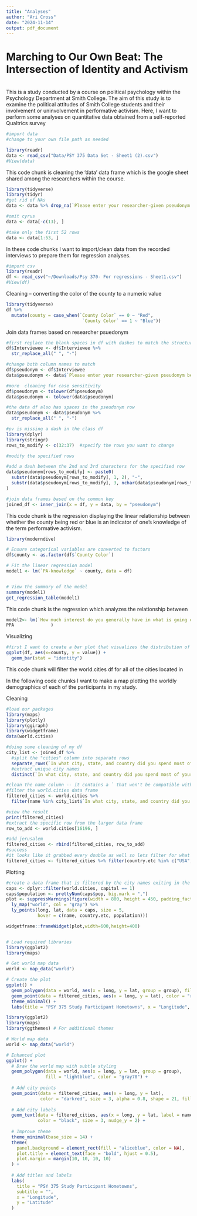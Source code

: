 ```yaml
---
title: "Analyses"
author: "Ari Cross"
date: "2024-11-14"
output: pdf_document
---
```


# **Marching to Our Own Beat: The Intersection of Identity and Activism**

\
This is a study conducted by a course on political psychology within the Psychology Department at Smith College. The aim of this study is to examine the political attitudes of Smith College students and their involvement or uninvolvement in performative activism. Here, I want to perform some analyses on quantitative data obtained from a self-reported Qualtrics survey

```r
#import data
#change to your own file path as needed

library(readr)
data <- read_csv("Data/PSY 375 Data Set - Sheet1 (2).csv")
#View(data)
```

This code chunk is cleaning the 'data' data frame which is the google sheet shared among the researchers within the course.

```r
library(tidyverse)
library(tidyr)
#get rid of NAs
data <- data %>% drop_na(`Please enter your researcher-given pseudonym below`)

#omit cyrus
data <- data[-c(13), ]

#take only the first 52 rows
data <- data[1:53, ]
```

In these code chunks I want to import/clean data from the recorded interviews to prepare them for regression analyses.

```r
#import csv
library(readr)
df <- read_csv("~/Downloads/Psy 370- For regressions - Sheet1.csv")
#View(df)
```

Cleaning -- converting the color of the county to a numeric value

```r
library(tidyverse)
df %>% 
  mutate(county = case_when(`County Color` == 0 ~ "Red",
                             `County Color` == 1 ~ "Blue"))
```

Join data frames based on researcher psuedonym

```r
#first replace the blank spaces in df with dashes to match the structure of data 
df$Interviewee <- df$Interviewee %>%
  str_replace_all(" ", "-")

#change both column names to match
df$pseudonym <- df$Interviewee
data$pseudonym <- data$`Please enter your researcher-given pseudonym below`

#more  cleaning for case sensitivity
df$pseudonym <- tolower(df$pseudonym)
data$pseudonym <- tolower(data$pseudonym)

#the data df also has spaces in the pseudonym row
data$pseudonym <- data$pseudonym %>%
  str_replace_all(" ", "-")

#pv is missing a dash in the class df
library(dplyr)
library(stringr)
rows_to_modify <- c(32:37)  #specify the rows you want to change

#modify the specified rows

#add a dash between the 2nd and 3rd characters for the specified row
data$pseudonym[rows_to_modify] <- paste0(
  substr(data$pseudonym[rows_to_modify], 1, 2), "-",
  substr(data$pseudonym[rows_to_modify], 3, nchar(data$pseudonym[rows_to_modify]))
)

#join data frames based on the common key
joined_df <- inner_join(x = df, y = data, by = "pseudonym")
```

This code chunk is the regression displaying the linear relationship between whether the county being red or blue is an indicator of one's knowledge of the term performative activism.

```r
library(moderndive)

# Ensure categorical variables are converted to factors
df$county <- as.factor(df$`County Color`)

# Fit the linear regression model
model1 <- lm(`PA-knowledge` ~ county, data = df)


# View the summary of the model
summary(model1)
get_regression_table(model1)
```

This code chunk is the regression which analyzes the relationship between

```r
model2<- lm(`How much interest do you generally have in what is going on in politics?` ~
PPA              )
```

Visualizing

```r
#first I want to create a bar plot that visualizes the distribution of 
ggplot(df, aes(x=county, y = value)) + 
  geom_bar(stat = "identity")

```

This code chunk will filter the world.cities df for all of the cities located in

In the following code chunks I want to make a map plotting the worldly demographics of each of the participants in my study.

Cleaning

```r
#load our packages
library(maps) 
library(plotly)
library(ggiraph)
library(widgetframe)
data(world.cities)

#doing some cleaning of my df
city_list <- joined_df %>%
  #split the "cities" column into separate rows
  separate_rows(`In what city, state, and country did you spend most of your time when you were growing up?`, sep = ", ") %>%
  #extract unique city names
  distinct(`In what city, state, and country did you spend most of your time when you were growing up?`)

#clean the name column -- it contains a ` that won't be compatible with the search column
#filter the world.cities data frame
filtered_cities <- world.cities %>%
  filter(name %in% city_list$`In what city, state, and country did you spend most of your time when you were growing up?`)

#view the result
print(filtered_cities)
#extract the specific row from the larger data frame
row_to_add <- world.cities[16196, ]

#add jerusalem
filtered_cities <- rbind(filtered_cities, row_to_add)
#success
#it looks like it grabbed every double as well so lets filter for what countries actually exist in our df which is ("USA", "Belgium", "Mexico", "Israel")
filtered_cities <- filtered_cities %>% filter(country.etc %in% c("USA", "Belgium", "Mexico", "Israel"))
```

Plotting

```r

#create a data frame that is filtered by the city names exiting in the joined df 
caps <- dplyr::filter(world.cities, capital == 1)
caps$population <- prettyNum(caps$pop, big.mark = ",")
plot <- suppressWarnings(figure(width = 800, height = 450, padding_factor = 0) %>%
  ly_map("world", col = "gray") %>%
  ly_points(long, lat, data = caps, size = 5,
            hover = c(name, country.etc, population)))

widgetframe::frameWidget(plot,width=600,height=400)


# Load required libraries
library(ggplot2)
library(maps)

# Get world map data
world <- map_data("world")

# Create the plot
ggplot() +
  geom_polygon(data = world, aes(x = long, y = lat, group = group), fill = "lightgray", color = "white") +
  geom_point(data = filtered_cities, aes(x = long, y = lat), color = "red", size = 2) +
  theme_minimal() +
  labs(title = "PSY 375 Study Participant Hometowns", x = "Longitude", y = "Latitude")

```

```r
library(ggplot2)
library(maps)
library(ggthemes) # For additional themes

# World map data
world <- map_data("world")

# Enhanced plot
ggplot() +
  # Draw the world map with subtle styling
  geom_polygon(data = world, aes(x = long, y = lat, group = group), 
               fill = "lightblue", color = "gray70") +
  
  # Add city points
  geom_point(data = filtered_cities, aes(x = long, y = lat), 
             color = "darkred", size = 3, alpha = 0.8, shape = 21, fill = "red") +
  
  # Add city labels
  geom_text(data = filtered_cities, aes(x = long, y = lat, label = name), 
            color = "black", size = 3, nudge_y = 2) +
  
  # Improve theme
  theme_minimal(base_size = 14) +
  theme(
    panel.background = element_rect(fill = "aliceblue", color = NA),
    plot.title = element_text(face = "bold", hjust = 0.5),
    plot.margin = margin(10, 10, 10, 10)
  ) +
  
  # Add titles and labels
  labs(
    title = "PSY 375 Study Participant Hometowns",
    subtitle = "",
    x = "Longitude",
    y = "Latitude"
  )

```
